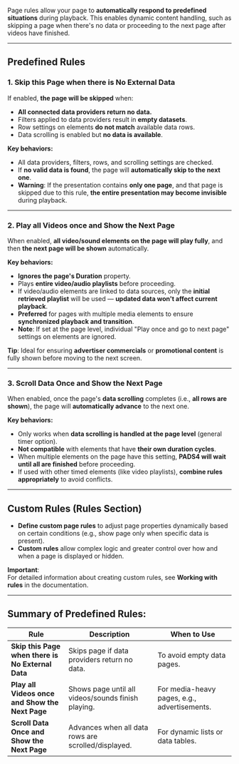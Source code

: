 
Page rules allow your page to **automatically respond to predefined situations** during playback. This enables dynamic content handling, such as skipping a page when there's no data or proceeding to the next page after videos have finished.

---

## **Predefined Rules**

### 1. **Skip this Page when there is No External Data**
If enabled, **the page will be skipped** when:
- **All connected data providers return no data.**
- Filters applied to data providers result in **empty datasets**.
- Row settings on elements **do not match** available data rows.
- Data scrolling is enabled but **no data is available**.

**Key behaviors:**
- All data providers, filters, rows, and scrolling settings are checked.
- If **no valid data is found**, the page will **automatically skip to the next one**.
- **Warning**: If the presentation contains **only one page**, and that page is skipped due to this rule, **the entire presentation may become invisible** during playback.

---

### 2. **Play all Videos once and Show the Next Page**
When enabled, **all video/sound elements on the page will play fully**, and then **the next page will be shown** automatically.

**Key behaviors:**
- **Ignores the page's Duration** property.
- Plays **entire video/audio playlists** before proceeding.
- If video/audio elements are linked to data sources, only the **initial retrieved playlist** will be used — **updated data won't affect current playback**.
- **Preferred** for pages with multiple media elements to ensure **synchronized playback and transition**.
- **Note**: If set at the page level, individual "Play once and go to next page" settings on elements are ignored.

**Tip**: Ideal for ensuring **advertiser commercials** or **promotional content** is fully shown before moving to the next screen.

---

### 3. **Scroll Data Once and Show the Next Page**
When enabled, once the page's **data scrolling** completes (i.e., **all rows are shown**), the page will **automatically advance** to the next one.

**Key behaviors:**
- Only works when **data scrolling is handled at the page level** (general timer option).
- **Not compatible** with elements that have **their own duration cycles**.
- When multiple elements on the page have this setting, **PADS4 will wait until all are finished** before proceeding.
- If used with other timed elements (like video playlists), **combine rules appropriately** to avoid conflicts.

---

## **Custom Rules (Rules Section)**

- **Define custom page rules** to adjust page properties dynamically based on certain conditions (e.g., show page only when specific data is present).
- **Custom rules** allow complex logic and greater control over how and when a page is displayed or hidden.

**Important**:  
For detailed information about creating custom rules, see **Working with rules** in the documentation.

---

## **Summary of Predefined Rules:**

| Rule | Description | When to Use |
|-----|-------------|-------------|
| **Skip this Page when there is No External Data** | Skips page if data providers return no data. | To avoid empty data pages. |
| **Play all Videos once and Show the Next Page** | Shows page until all videos/sounds finish playing. | For media-heavy pages, e.g., advertisements. |
| **Scroll Data Once and Show the Next Page** | Advances when all data rows are scrolled/displayed. | For dynamic lists or data tables. |
